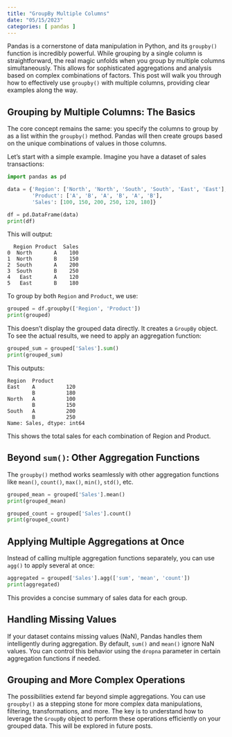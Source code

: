 ```yaml
---
title: "GroupBy Multiple Columns"
date: "05/15/2023"
categories: [ pandas ]
---
```



Pandas is a cornerstone of data manipulation in Python, and its `groupby()` function is incredibly powerful.  While grouping by a single column is straightforward, the real magic unfolds when you group by multiple columns simultaneously. This allows for sophisticated aggregations and analysis based on complex combinations of factors. This post will walk you through how to effectively use `groupby()` with multiple columns, providing clear examples along the way.


## Grouping by Multiple Columns: The Basics

The core concept remains the same: you specify the columns to group by as a list within the `groupby()` method.  Pandas will then create groups based on the unique combinations of values in those columns.

Let's start with a simple example. Imagine you have a dataset of sales transactions:

```python
import pandas as pd

data = {'Region': ['North', 'North', 'South', 'South', 'East', 'East'],
        'Product': ['A', 'B', 'A', 'B', 'A', 'B'],
        'Sales': [100, 150, 200, 250, 120, 180]}

df = pd.DataFrame(data)
print(df)
```

This will output:

```
  Region Product  Sales
0  North       A    100
1  North       B    150
2  South       A    200
3  South       B    250
4   East       A    120
5   East       B    180
```

To group by both `Region` and `Product`, we use:

```python
grouped = df.groupby(['Region', 'Product'])
print(grouped)
```

This doesn't display the grouped data directly. It creates a `GroupBy` object. To see the actual results, we need to apply an aggregation function:

```python
grouped_sum = grouped['Sales'].sum()
print(grouped_sum)
```

This outputs:

```
Region  Product
East    A          120
        B          180
North   A          100
        B          150
South   A          200
        B          250
Name: Sales, dtype: int64
```

This shows the total sales for each combination of Region and Product.


##  Beyond `sum()`: Other Aggregation Functions

The `groupby()` method works seamlessly with other aggregation functions like `mean()`, `count()`, `max()`, `min()`, `std()`, etc.

```python
grouped_mean = grouped['Sales'].mean()
print(grouped_mean)

grouped_count = grouped['Sales'].count()
print(grouped_count)
```


##  Applying Multiple Aggregations at Once

Instead of calling multiple aggregation functions separately, you can use `agg()` to apply several at once:

```python
aggregated = grouped['Sales'].agg(['sum', 'mean', 'count'])
print(aggregated)
```

This provides a concise summary of sales data for each group.


##  Handling Missing Values

If your dataset contains missing values (NaN), Pandas handles them intelligently during aggregation.  By default, `sum()` and `mean()` ignore NaN values.  You can control this behavior using the `dropna` parameter in certain aggregation functions if needed.



## Grouping and More Complex Operations

The possibilities extend far beyond simple aggregations. You can use `groupby()` as a stepping stone for more complex data manipulations, filtering, transformations, and more.  The key is to understand how to leverage the `GroupBy` object to perform these operations efficiently on your grouped data.  This will be explored in future posts.

